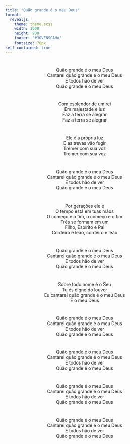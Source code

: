```yaml
---
title: "Quão grande é o meu Deus"
format: 
  revealjs:
    theme: theme.scss
    width: 1600
    height: 900
    footer: "#JOVENSCAHo"
    fontsize: 70px
self-contained: true
---
```


#

<center>
Quão grande é o meu Deus <br>
Cantarei quão grande é o meu Deus <br>
E todos hão de ver <br>
Quão grande é o meu Deus <br>
</center>

#

<center>
Com esplendor de um rei <br>
Em majestade e luz <br>
Faz a terra se alegrar <br>
Faz a terra se alegrar <br>
</center>

#

<center>
Ele é a própria luz <br>
E as trevas vão fugir <br>
Tremer com sua voz <br>
Tremer com sua voz <br>
</center>

#

<center>
Quão grande é o meu Deus <br>
Cantarei quão grande é o meu Deus <br>
E todos hão de ver <br>
Quão grande é o meu Deus <br>
</center>

#

<center>
Por gerações ele é <br>
O tempo está em tuas mãos <br>
O começo e o fim, o começo e o fim <br>
Três se formam em um <br>
Filho, Espírito e Pai <br>
Cordeiro e leão, cordeiro e leão <br>
</center>

#

<center>
Quão grande é o meu Deus <br>
Cantarei quão grande é o meu Deus <br>
E todos hão de ver <br>
Quão grande é o meu Deus <br>
</center>

#

<center>
Sobre todo nome é o Seu <br>
Tu és digno do louvor <br>
Eu cantarei quão grande é o meu Deus <br>
É o meu Deus <br>
</center>

#

<center>
Quão grande é o meu Deus <br>
Cantarei quão grande é o meu Deus <br>
E todos hão de ver <br>
Quão grande é o meu Deus <br>
</center>

#

<center>
Quão grande é o meu Deus <br>
Cantarei quão grande é o meu Deus <br>
E todos hão de ver <br>
Quão grande é o meu Deus <br>
</center>

#

<center>
Quão grande é o meu Deus <br>
Cantarei quão grande é o meu Deus <br>
E todos hão de ver <br>
Quão grande é o meu Deus <br>
</center>

#

<center>
Quão grande é o meu Deus <br>
Cantarei quão grande é o meu Deus <br>
E todos hão de ver <br>
Quão grande é o meu Deus <br>
</center>